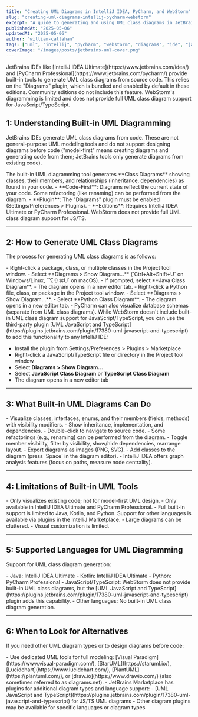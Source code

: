 ```yaml
---
title: "Creating UML Diagrams in IntelliJ IDEA, PyCharm, and WebStorm"
slug: "creating-uml-diagrams-intellij-pycharm-webstorm"
excerpt: "A guide to generating and using UML class diagrams in JetBrains IDEs like IntelliJ IDEA (Ultimate), PyCharm (Professional), and WebStorm, covering features, limitations, and language support."
publishedAt: "2025-05-06"
updatedAt: "2025-05-06"
author: "william-callahan"
tags: ["uml", "intellij", "pycharm", "webstorm", "diagrams", "ide", "java", "python", "kotlin", "javascript", "jetbrains"]
coverImage: "/images/posts/jetbrains-uml-cover.png"
---
```


<BackgroundInfo title="Overview: UML Diagramming in JetBrains IDEs">
JetBrains IDEs like [IntelliJ IDEA Ultimate](https://www.jetbrains.com/idea/) and [PyCharm Professional](https://www.jetbrains.com/pycharm/) provide built-in tools to generate UML class diagrams from source code. This relies on the "Diagrams" plugin, which is bundled and enabled by default in these editions. Community editions do not include this feature. WebStorm's diagramming is limited and does not provide full UML class diagram support for JavaScript/TypeScript.

</BackgroundInfo>

## 1: Understanding Built-in UML Diagramming

JetBrains IDEs generate UML class diagrams from code. These are not general-purpose UML modeling tools and do not support designing diagrams before code ("model-first" means creating diagrams and generating code from them; JetBrains tools only generate diagrams from existing code).

<CollapseDropdown summary="1.1: What it is">
  The built-in UML diagramming tool generates **Class Diagrams** showing classes, their members, and relationships (inheritance, dependencies) as found in your code.
</CollapseDropdown>

<CollapseDropdown summary="1.2: Key Considerations">
  - **Code-First**: Diagrams reflect the current state of your code. Some refactoring (like renaming) can be performed from the diagram.
  - **Plugin**: The "Diagrams" plugin must be enabled (Settings/Preferences > Plugins).
  - **Editions**: Requires IntelliJ IDEA Ultimate or PyCharm Professional. WebStorm does not provide full UML class diagram support for JS/TS.
</CollapseDropdown>

---

## 2: How to Generate UML Class Diagrams

The process for generating UML class diagrams is as follows:

<CollapseDropdown summary="2.1: IntelliJ IDEA (Java/Kotlin)">
  - Right-click a package, class, or multiple classes in the Project tool window.
  - Select **Diagrams > Show Diagram...** (`Ctrl+Alt+Shift+U` on Windows/Linux, `⌥⇧⌘U` on macOS).
  - If prompted, select **Java Class Diagram**.
  - The diagram opens in a new editor tab.
</CollapseDropdown>

<CollapseDropdown summary="2.2: PyCharm (Python)">
  - Right-click a Python file, class, or package in the Project tool window.
  - Select **Diagrams > Show Diagram...**.
  - Select **Python Class Diagram**.
  - The diagram opens in a new editor tab.
  - PyCharm can also visualize database schemas (separate from UML class diagrams).
</CollapseDropdown>

<CollapseDropdown summary="2.3: WebStorm and IntelliJ support for JavaScript/TypeScript">
  While WebStorm doesn't include built-in UML class diagram support for JavaScript/TypeScript, you can use the third-party plugin [UML JavaScript and TypeScript](https://plugins.jetbrains.com/plugin/17380-uml-javascript-and-typescript) to add this functionality to any IntelliJ IDE:

  - Install the plugin from Settings/Preferences > Plugins > Marketplace
  - Right-click a JavaScript/TypeScript file or directory in the Project tool window
  - Select **Diagrams > Show Diagram...**
  - Select **JavaScript Class Diagram** or **TypeScript Class Diagram**
  - The diagram opens in a new editor tab
</CollapseDropdown>

---

## 3: What Built-in UML Diagrams Can Do

<CollapseDropdown summary="3.1: Key Features and Capabilities">
  - Visualize classes, interfaces, enums, and their members (fields, methods) with visibility modifiers.
  - Show inheritance, implementation, and dependencies.
  - Double-click to navigate to source code.
  - Some refactorings (e.g., renaming) can be performed from the diagram.
  - Toggle member visibility, filter by visibility, show/hide dependencies, rearrange layout.
  - Export diagrams as images (PNG, SVG).
  - Add classes to the diagram (press `Space` in the diagram editor).
  - IntelliJ IDEA offers graph analysis features (focus on paths, measure node centrality).
</CollapseDropdown>

---

## 4: Limitations of Built-in UML Tools

<CollapseDropdown summary="4.1: What to Keep in Mind">
  - Only visualizes existing code; not for model-first UML design.
  - Only available in IntelliJ IDEA Ultimate and PyCharm Professional.
  - Full built-in support is limited to Java, Kotlin, and Python. Support for other languages is available via plugins in the IntelliJ Marketplace.
  - Large diagrams can be cluttered.
  - Visual customization is limited.
</CollapseDropdown>

---

## 5: Supported Languages for UML Diagramming

Support for UML class diagram generation:

<CollapseDropdown summary="5.1: Supported Languages">
  - Java: IntelliJ IDEA Ultimate
  - Kotlin: IntelliJ IDEA Ultimate
  - Python: PyCharm Professional
</CollapseDropdown>

<CollapseDropdown summary="5.2: Not Supported or Limited">
  - JavaScript/TypeScript: WebStorm does not provide built-in UML class diagrams, but the [UML JavaScript and TypeScript](https://plugins.jetbrains.com/plugin/17380-uml-javascript-and-typescript) plugin adds this capability.
  - Other languages: No built-in UML class diagram generation.
</CollapseDropdown>

---

## 6: When to Look for Alternatives

If you need other UML diagram types or to design diagrams before code:

<CollapseDropdown summary="6.1: Dedicated UML Tools and Plugins">
  - Use dedicated UML tools for full modeling: [Visual Paradigm](https://www.visual-paradigm.com/), [StarUML](https://staruml.io/), [Lucidchart](https://www.lucidchart.com/), [PlantUML](https://plantuml.com/), or [draw.io](https://www.drawio.com/) (also sometimes referred to as diagrams.net).
  - JetBrains Marketplace has plugins for additional diagram types and language support:
    - [UML JavaScript and TypeScript](https://plugins.jetbrains.com/plugin/17380-uml-javascript-and-typescript) for JS/TS UML diagrams
    - Other diagram plugins may be available for specific languages or diagram types
</CollapseDropdown>
